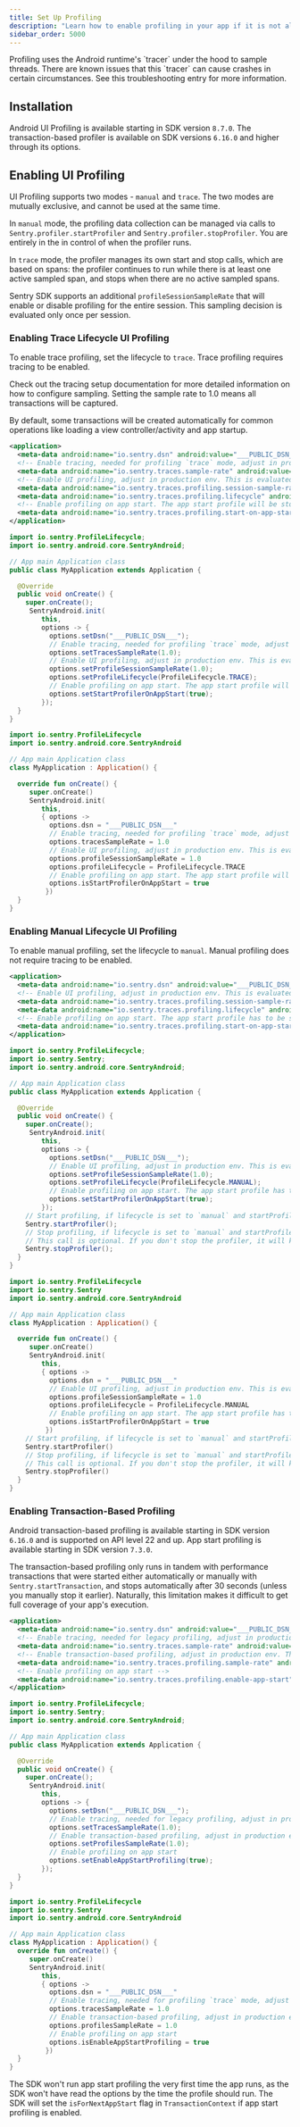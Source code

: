 ```yaml
---
title: Set Up Profiling
description: "Learn how to enable profiling in your app if it is not already set up."
sidebar_order: 5000
---
```


<PlatformContent includePath="profiling/index/preface" />
<PlatformContent includePath="profiling/index/why-profiling" />

<Alert level="warning" title="Important">
  Profiling uses the Android runtime's `tracer` under the hood to sample threads. There are known issues that this `tracer` can cause crashes in certain circumstances. See this <PlatformLink to="/profiling/troubleshooting#i-see-elevated-number-of-crashes-in-the-android-runtime-when-profiling-is-activated">troubleshooting</PlatformLink> entry for more information.
</Alert>

## Installation

Android UI Profiling is available starting in SDK version `8.7.0`.
The transaction-based profiler is available on SDK versions `6.16.0` and higher through <PlatformLink to="/configuration/options/#transaction-based-profiling-options">its options</PlatformLink>.

## Enabling UI Profiling

UI Profiling supports two modes - `manual` and `trace`. The two modes are mutually exclusive, and cannot be used at the same time.

In `manual` mode, the profiling data collection can be managed via calls to `Sentry.profiler.startProfiler` and `Sentry.profiler.stopProfiler`. You are entirely in the in control of when the profiler runs.

In `trace` mode, the profiler manages its own start and stop calls, which are based on spans: the profiler continues to run while there is at least one active sampled span, and stops when there are no active sampled spans.

Sentry SDK supports an additional `profileSessionSampleRate` that will enable or disable profiling for the entire <PlatformLink to="/configuration/releases/#sessions">session</PlatformLink>. This sampling decision is evaluated only once per session.

### Enabling Trace Lifecycle UI Profiling

To enable trace profiling, set the lifecycle to `trace`. Trace profiling requires tracing to be enabled.

Check out the <PlatformLink to="/tracing/">tracing setup documentation</PlatformLink> for more detailed information on how to configure sampling. Setting the sample rate to 1.0 means all transactions will be captured.

By default, some transactions will be created automatically for common operations like loading a view controller/activity and app startup.

```xml {filename:AndroidManifest.xml}
<application>
  <meta-data android:name="io.sentry.dsn" android:value="___PUBLIC_DSN___" />
  <!-- Enable tracing, needed for profiling `trace` mode, adjust in production env -->
  <meta-data android:name="io.sentry.traces.sample-rate" android:value="1.0" />
  <!-- Enable UI profiling, adjust in production env. This is evaluated only once per session -->
  <meta-data android:name="io.sentry.traces.profiling.session-sample-rate" android:value="1.0" />
  <meta-data android:name="io.sentry.traces.profiling.lifecycle" android:value="trace" />
  <!-- Enable profiling on app start. The app start profile will be stopped automatically when the app start root span finishes -->
  <meta-data android:name="io.sentry.traces.profiling.start-on-app-start" android:value="true" />
</application>
```

```java
import io.sentry.ProfileLifecycle;
import io.sentry.android.core.SentryAndroid;

// App main Application class
public class MyApplication extends Application {

  @Override
  public void onCreate() {
    super.onCreate();
     SentryAndroid.init(
        this,
        options -> {
          options.setDsn("___PUBLIC_DSN___");
          // Enable tracing, needed for profiling `trace` mode, adjust in production env
          options.setTracesSampleRate(1.0);
          // Enable UI profiling, adjust in production env. This is evaluated only once per session
          options.setProfileSessionSampleRate(1.0);
          options.setProfileLifecycle(ProfileLifecycle.TRACE);
          // Enable profiling on app start. The app start profile will be stopped automatically when the app start root span finishes
          options.setStartProfilerOnAppStart(true);
        });
  }
}
```

```kotlin
import io.sentry.ProfileLifecycle
import io.sentry.android.core.SentryAndroid

// App main Application class
class MyApplication : Application() {

  override fun onCreate() {
     super.onCreate()
     SentryAndroid.init(
        this,
        { options ->
          options.dsn = "___PUBLIC_DSN___"
          // Enable tracing, needed for profiling `trace` mode, adjust in production env
          options.tracesSampleRate = 1.0
          // Enable UI profiling, adjust in production env. This is evaluated only once per session
          options.profileSessionSampleRate = 1.0
          options.profileLifecycle = ProfileLifecycle.TRACE
          // Enable profiling on app start. The app start profile will be stopped automatically when the app start root span finishes
          options.isStartProfilerOnAppStart = true
         })
  }
}
```

### Enabling Manual Lifecycle UI Profiling

To enable manual profiling, set the lifecycle to `manual`. Manual profiling does not require tracing to be enabled.

```xml {filename:AndroidManifest.xml}
<application>
  <meta-data android:name="io.sentry.dsn" android:value="___PUBLIC_DSN___" />
  <!-- Enable UI profiling, adjust in production env. This is evaluated only once per session -->
  <meta-data android:name="io.sentry.traces.profiling.session-sample-rate" android:value="1.0" />
  <meta-data android:name="io.sentry.traces.profiling.lifecycle" android:value="manual" />
  <!-- Enable profiling on app start. The app start profile has to be stopped through Sentry.stopProfiler() -->
  <meta-data android:name="io.sentry.traces.profiling.start-on-app-start" android:value="true" />
</application>
```

```java
import io.sentry.ProfileLifecycle;
import io.sentry.Sentry;
import io.sentry.android.core.SentryAndroid;

// App main Application class
public class MyApplication extends Application {

  @Override
  public void onCreate() {
    super.onCreate();
     SentryAndroid.init(
        this,
        options -> {
          options.setDsn("___PUBLIC_DSN___");
          // Enable UI profiling, adjust in production env. This is evaluated only once per session
          options.setProfileSessionSampleRate(1.0);
          options.setProfileLifecycle(ProfileLifecycle.MANUAL);
          // Enable profiling on app start. The app start profile has to be stopped through Sentry.stopProfiler()
          options.setStartProfilerOnAppStart(true);
        });
    // Start profiling, if lifecycle is set to `manual` and startProfilerOnAppStart is set to `true`
    Sentry.startProfiler();
    // Stop profiling, if lifecycle is set to `manual` and startProfilerOnAppStart is set to `true`.
    // This call is optional. If you don't stop the profiler, it will keep profiling your application until the process exits.
    Sentry.stopProfiler();
  }
}
```

```kotlin
import io.sentry.ProfileLifecycle
import io.sentry.Sentry
import io.sentry.android.core.SentryAndroid

// App main Application class
class MyApplication : Application() {

  override fun onCreate() {
     super.onCreate()
     SentryAndroid.init(
        this,
        { options ->
          options.dsn = "___PUBLIC_DSN___"
          // Enable UI profiling, adjust in production env. This is evaluated only once per session
          options.profileSessionSampleRate = 1.0
          options.profileLifecycle = ProfileLifecycle.MANUAL
          // Enable profiling on app start. The app start profile has to be stopped through Sentry.stopProfiler()
          options.isStartProfilerOnAppStart = true
         })
    // Start profiling, if lifecycle is set to `manual` and startProfilerOnAppStart is set to `true`
    Sentry.startProfiler()
    // Stop profiling, if lifecycle is set to `manual` and startProfilerOnAppStart is set to `true`.
    // This call is optional. If you don't stop the profiler, it will keep profiling your application until the process exits.
    Sentry.stopProfiler()
  }
}
```

### Enabling Transaction-Based Profiling

<Alert>

Android transaction-based profiling is available starting in SDK version `6.16.0` and is supported on API level 22 and up.
App start profiling is available starting in SDK version `7.3.0`.

</Alert>

The transaction-based profiling only runs in tandem with performance transactions that were started either automatically or manually with `Sentry.startTransaction`, and stops automatically after 30 seconds (unless you manually stop it earlier). Naturally, this limitation makes it difficult to get full coverage of your app's execution.

```xml {filename:AndroidManifest.xml}
<application>
  <meta-data android:name="io.sentry.dsn" android:value="___PUBLIC_DSN___" />
  <!-- Enable tracing, needed for legacy profiling, adjust in production env -->
  <meta-data android:name="io.sentry.traces.sample-rate" android:value="1.0" />
  <!-- Enable transaction-based profiling, adjust in production env. This is relative to traces sample rate -->
  <meta-data android:name="io.sentry.traces.profiling.sample-rate" android:value="1.0" />
  <!-- Enable profiling on app start -->
  <meta-data android:name="io.sentry.traces.profiling.enable-app-start" android:value="true" />
</application>
```

```java
import io.sentry.ProfileLifecycle;
import io.sentry.Sentry;
import io.sentry.android.core.SentryAndroid;

// App main Application class
public class MyApplication extends Application {

  @Override
  public void onCreate() {
    super.onCreate();
     SentryAndroid.init(
        this,
        options -> {
          options.setDsn("___PUBLIC_DSN___");
          // Enable tracing, needed for legacy profiling, adjust in production env
          options.setTracesSampleRate(1.0);
          // Enable transaction-based profiling, adjust in production env. This is relative to traces sample rate
          options.setProfilesSampleRate(1.0);
          // Enable profiling on app start
          options.setEnableAppStartProfiling(true);
        });
  }
}
```

```kotlin
import io.sentry.ProfileLifecycle
import io.sentry.Sentry
import io.sentry.android.core.SentryAndroid

// App main Application class
class MyApplication : Application() {
  override fun onCreate() {
     super.onCreate()
     SentryAndroid.init(
        this,
        { options ->
          options.dsn = "___PUBLIC_DSN___"
          // Enable tracing, needed for profiling `trace` mode, adjust in production env
          options.tracesSampleRate = 1.0
          // Enable transaction-based profiling, adjust in production env. This is relative to traces sample rate
          options.profilesSampleRate = 1.0
          // Enable profiling on app start
          options.isEnableAppStartProfiling = true
         })
  }
}
```

<Alert>

The SDK won't run app start profiling the very first time the app runs, as the SDK won't have read the options by the time the profile should run.
The SDK will set the `isForNextAppStart` flag in `TransactionContext` if app start profiling is enabled.

</Alert>
